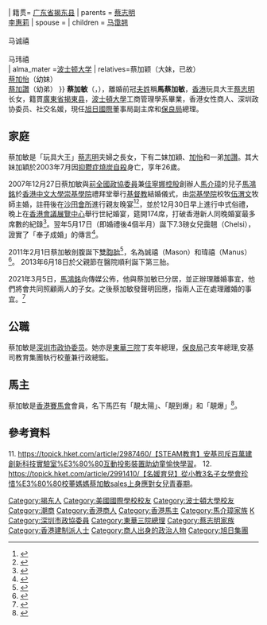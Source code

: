 {{Infobox Person
| name= 蔡加敏<br>Carmen Choi
| birth_date= {{birth date and age|1975|8|16}}<ref>{{cite news | title=【經典〡身不由己的富二代】蔡加敏放棄讀設計 被逼跟父親安排唸工商管理 | url=https://hk.nextmgz.com/article/2_661025_0 | publisher=壹週刊 | date=2019-03-29 | accessdate=2019-10-24 | quote= | archive-date=2020-02-28 | archive-url=https://web.archive.org/web/20200228121528/https://hk.nextmgz.com/article/2_661025_0 | dead-url=no }}</ref><ref>{{cite news | title=羨慕蔡加敏闔家幸福 阿佘嘆結婚生仔成泡影 | url=http://archive.fo/84vvq | format= | publisher=香港蘋果日報 | date=2008-08-17| accessdate=2019-10-24}}</ref>
| residence = {{ HK}}
| 籍贯= {{CHN}}[[广东省|广东省]][[揭东县|揭东县]]
| parents = [[蔡志明|蔡志明]]<br>[[李惠莉|李惠莉]]
| spouse = {{marriage|[[马鸿铭|马鸿铭]]|December 27, 2007|2021|end=divorced}}
| children = [[马霭翘|马霭翘]]<br>{{birth date and age|2008|5|17}}<br>马诚禧<br>{{birth date and age|2011|2|1}}<br>马玮禧<br>{{birth date and age|2011|2|1}}
| alma_mater ={{USA}}[[波士顿大学|波士顿大学]]
| relatives=蔡加颖（大妹，已故）<br>[[蔡加怡|蔡加怡]]（幼妹）<br>[[蔡加讚|蔡加讚]]（幼弟）
}}
'''蔡加敏'''（{{lang-en|Carmen Choi}}，{{bd|1975年|8月16日}}），離婚前冠[[夫姓|夫姓]]稱'''馬蔡加敏'''，[[香港|香港]]玩具大王[[蔡志明|蔡志明]]长女，籍貫[[廣東省|廣東省]][[揭東县|揭東县]]，[[波士頓大學|波士頓大學]]工商管理學系畢業，香港女性商人、深圳政协委员、社交名媛，現任[[旭日國際|旭日國際]]董事局副主席和[[保良局|保良局]]總理。

==家庭==
蔡加敏是「玩具大王」[[蔡志明|蔡志明]]夫婦之長女，下有二妹加穎、[[蔡加怡|加怡]]和一弟[[蔡加讚|加讚]]。其大妹加穎於2003年7月因[[抑鬱症|抑鬱症]][[燒炭自殺|燒炭自殺]]身亡，享年26歲。

2007年12月27日蔡加敏與[[中国人民政治协商会议|前全國政協委員]]兼[[佳寧娜控股|佳寧娜控股]]創辦人[[馬介璋|馬介璋]]的兒子[[馬鴻銘|馬鴻銘]]於[[香港中文大學|香港中文大學]][[崇基學院|崇基學院]]禮拜堂舉行[[基督教|基督教]]結婚儀式，由[[崇基學院|崇基學院]]校牧[[伍渭文|伍渭文]]牧師主婚，註冊後在[[香港賽馬會沙田會所|沙田會所]]進行親友晚宴<ref>{{cite news |language=zh-hk |url=http://ol.mingpao.com/cfm/star5.cfm?File=20071228/saa01/maa1h.txt |title=蔡加敏嫁馬鴻銘愛到發福 玩具大王女兒出閣 200萬贈員工 |publisher=[[明報|''ol.mingpao.com'']] |date=2007-12-28 |accessdate=2012-02-20 |archive-date=2019-06-10 |archive-url=https://web.archive.org/web/20190610022536/https://ol.mingpao.com/cfm/star5.cfm?File=20071228%2Fsaa01%2Fmaa1h.txt |dead-url=no }}</ref><ref>{{cite news |title=玩具大王嫁女豪派200萬利是 蔡加敏肚凸凸出閣 |publisher=蘋果日報 |date=2007-12-28 |url=https://hk.appledaily.com/entertainment/20071228/3WAEO4NIHKFT5ZWMLRVTTOMTGQ/ }}{{Dead link}}</ref>，並於12月30日早上進行中式俗禮，晚上在[[香港會議展覽中心|香港會議展覽中心]]舉行世紀婚宴，筵開174席，打破香港新人同晚婚宴最多席數的紀錄<ref>{{cite news |language=zh-hk |url=http://www1.hk.apple.nextmedia.com/template/apple/art_main.php?iss_id=20071231&sec_id=462&art_id=10587887 |title=超豪婚禮第2回 蔡加敏一路嫁一路發 |publisher=[[蘋果日報|''hk.apple.nextmedia.com'']] |date=2007-1231 |accessdate=2012-02-20}}</ref>。翌年5月17日（即婚禮後4個半月）誕下7.3磅女兒靄翹（Chelsi），證實了「奉子成婚」的傳言<ref>{{cite news |language=zh-hans |url=http://www.cyxxg.com/news/ylxw/221752034938.html |title=玩具大王蔡志明爱女蔡加敏顺利诞下女婴(组图) |publisher=''cyxxg.com'' |date=2008-05-22 |accessdate=2012-02-20 |deadurl=yes |archiveurl=https://web.archive.org/web/20140103193100/http://www.cyxxg.com/news/ylxw/221752034938.html |archivedate=2014-01-03 }}</ref>。

2011年2月1日蔡加敏剖腹誕下[[雙胞胎|雙胞胎]]<ref>{{cite news |language=zh-hk |url=http://orientaldaily.on.cc/cnt/entertainment/20110203/00282_024.html |title=蔡加敏壓軸報喜剖腹誕孖仔 |publisher=[[東方日報|''orientaldaily.on.cc'']] |date=2011-02-03 |accessdate=2012-02-20 |archive-date=2019-06-25 |archive-url=https://web.archive.org/web/20190625205447/https://orientaldaily.on.cc/cnt/entertainment/20110203/00282_024.html |dead-url=no }}</ref>，名為誠禧（Mason）和瑋禧（Manus）<ref>{{cite news |language=zh-hans |url=http://www.hottx.net/ent/mxxw/20113/100075.html |title=玩具大王之女蔡加敏为龙凤胎摆百日宴 |publisher=''hottx.net'' |date=2011-03-13 |accessdate=2012-02-20 |archive-date=2014-01-04 |archive-url=https://web.archive.org/web/20140104112246/http://www.hottx.net/ent/mxxw/20113/100075.html |dead-url=yes }}</ref>。
2013年6月18日於父親節在醫院順利誕下第三胎。

2021年3月5日，[[馬鴻銘|馬鴻銘]]向傳媒公佈，他與蔡加敏已分居，並正辦理離婚事宜，他們將會共同照顧兩人的子女。之後蔡加敏發聲明回應，指兩人正在處理離婚的事宜。<ref>{{cite news |title=玩具大王蔡志明大女蔡加敏離婚 與佳寧娜太子爺結束14年婚姻 |publisher=蘋果日報 |date=2021-03-05 |url=https://hk.appledaily.com/entertainment/20210305/EMEDPW2FOZEDLOLJXOYUYKPZVA/ }}{{Dead link}}</ref>

==公職==
蔡加敏是[[深圳市|深圳市]][[政协委员|政协委员]]。她亦是[[東華三院|東華三院]]丁亥年總理，[[保良局|保良局]]己亥年總理,安基司教育集團執行校董兼行政總監。

==馬主==
蔡加敏是[[香港賽馬會|香港賽馬會]]會員，名下馬匹有「靚太陽」、「靚到爆」和「靚爆」<ref>{{cite web |language=zh-hk |url=http://www.hkjc.com/chinese/racing/ownersearch.asp?horseowner=%26%2334081%3B%26%2321152%3B%26%2325935%3B&ensearch=1&enhorseowner=Carmen%20Choi%20Ka%20Man |title=馬匹資料 |publisher=[[香港賽馬會|''hkjc.com'']] |accessdate=2012-02-20 |archive-date=2015-12-22 |archive-url=https://web.archive.org/web/20151222085719/http://www.hkjc.com/chinese/racing/ownersearch.asp?horseowner=%26%2334081%3B%26%2321152%3B%26%2325935%3B&ensearch=1&enhorseowner=Carmen%20Choi%20Ka%20Man |dead-url=no }}</ref>。

==參考資料==
{{reflist}}

{{DEFAULTSORT:Choi蔡}}

[[Category:揭东人|Category:揭东人]]
[[Category:美國國際學校校友|Category:美國國際學校校友]]
[[Category:波士頓大學校友|Category:波士頓大學校友]]
[[Category:潮商|Category:潮商]]
[[Category:香港商人|Category:香港商人]]
[[Category:香港馬主|Category:香港馬主]]
[[Category:馬介璋家族|Category:馬介璋家族]]
[[Category:蔡姓|K]]
[[Category:深圳市政協委員|Category:深圳市政協委員]]
[[Category:東華三院總理|Category:東華三院總理]]
[[Category:蔡志明家族|Category:蔡志明家族]]
[[Category:香港建制派人士|Category:香港建制派人士]]
[[Category:商人出身的政治人物|Category:商人出身的政治人物]]
[[Category:旭日集團|Category:旭日集團]]
11. https://topick.hket.com/article/2987460/【STEAM教育】安基司斥百萬建創新科技實驗室%E3%80%80互動投影裝置助幼童愉快學習。
12. https://topick.hket.com/article/2991410/【名媛育兒】從小教3名子女學會珍惜%E3%80%80校董媽媽蔡加敏sales上身應對女兒青春期。